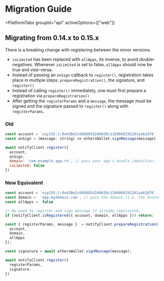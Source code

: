 
# Migration Guide

<PlatformTabs
  groupId="api"
  activeOptions={["web"]}
>

<PlatformTabItem value="web">

## Migrating from 0.14.x to 0.15.x 

There is a breaking change with registering between the minor versions.

- `isLimited` has been replaced with `allApps`, its inverse, to avoid double-negatives. Whenever `isLimited` is set to false, `allApps` should now be true and vise-versa.
- Instead of passing an `onSign` callback to `register()`, registration takes place in multiple steps: `prepareRegistration()`, the signature, and `register()`
- Instead of calling `register()` immediately, one must first prepare a registration via `prepareRegistration()`
- After getting the `registerParams` and a `message`, the message must be signed and the signature passed to `register()` along with `registerParams`.


### Old
```javascript
const account = `eip155:1:0x63Be2c680685d2A9620c11b0068291261aa62d76`
const onSign = (message: string) => ethersWallet.signMessage(message)

await notifyClient.register({
  account,
  onSign,
  domain: 'com.example.app.rn', // pass your app's bundle identifier.
  isLimited: false 
})
```


### New Equivalent
```javascript
const account = `eip155:1:0x63Be2c680685d2A9620c11b0068291261aa62d76`
const domain =  'app.mydomain.com', // pass the domain (i.e. the hostname) where your dapp is hosted.
const allApps =  false 

// No need to register and sign message if already registered.
if (notifyClient.isRegistered({ account, domain, allApps })) return;

const { registerParams, message }  = notifyClient.prepareRegistration({
  account,
  domain,
  allApps
});

const signature = await ethersWallet.signMessage(message);

await notifyClient.register({
  registerParams,
  signature,
})
```


</PlatformTabItem>

</PlatformTabs>
